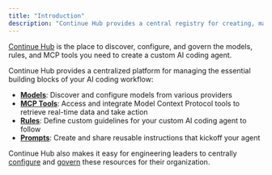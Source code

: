 ```yaml
---
title: "Introduction"
description: "Continue Hub provides a central registry for creating, managing, and sharing AI coding assistants and their reusable building blocks with organization-level governance and configuration"
---
```


[Continue Hub](https://hub.continue.dev) is the place to discover, configure, and govern the models, rules, and MCP tools you need to create a custom AI coding agent.

Continue Hub provides a centralized platform for managing the essential building blocks of your AI coding workflow:

- **[Models](/hub/blocks/block-types#models)**: Discover and configure models from various providers
- **[MCP Tools](/hub/blocks/block-types#mcp-servers)**: Access and integrate Model Context Protocol tools to retrieve real-time data and take action
- **[Rules](/hub/blocks/block-types#rules)**: Define custom guidelines for your custom AI coding agent to follow
- **[Prompts](/hub/blocks/block-types#prompts)**: Create and share reusable instructions that kickoff your agent

Continue Hub also makes it easy for engineering leaders to centrally [configure](/hub/secrets/secret-types) and [govern](/hub/governance/org-permissions) these resources for their organization.
